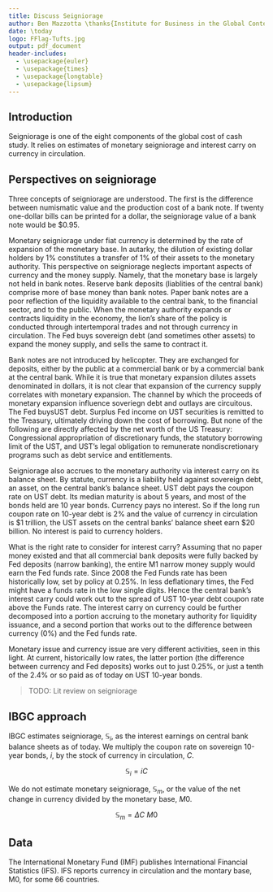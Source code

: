 ```yaml
---
title: Discuss Seigniorage
author: Ben Mazzotta \thanks{Institute for Business in the Global Context (IBGC), The Fletcher School, Tufts University. 160 Packard Ave, Medford MA 02155 USA.}
date: \today
logo: FFlag-Tufts.jpg
output: pdf_document
header-includes:
  - \usepackage{euler}
  - \usepackage{times}
  - \usepackage{longtable}
  - \usepackage{lipsum}
---
```



## Introduction

Seigniorage is one of the eight components of the global cost of cash study. It relies on estimates of monetary seigniorage and interest carry on currency in circulation. 

## Perspectives on seigniorage

Three concepts of seigniorage are understood. The first is the difference between numismatic value and the production cost of a bank note. If twenty one-dollar bills can be printed for a dollar, the seigniorage value of a bank note would be $0.95.

Monetary seigniorage under fiat currency is determined by the rate of expansion of the monetary base. In autarky, the dilution of existing dollar holders by 1% constitutes a transfer of 1% of their assets to the monetary authority. This perspective on seigniorage neglects important aspects of currency and the money supply. Namely, that the monetary base is largely not held in bank notes. Reserve bank deposits (liablities of the central bank) comprise more of base money than bank notes. Paper bank notes are a poor reflection of the liquidity available to the central bank, to the financial sector, and to the public. When the monetary authority expands or contracts liquidity in the economy, the lion's share of the policy is conducted through intertemporal trades and not through currency in circulation. The Fed buys sovereign debt (and sometimes other assets) to expand the money supply, and sells the same to contract it.

Bank notes are not introduced by helicopter. They are exchanged for deposits, either by the public at a commercial bank or by a commercial bank at the central bank. While it is true that monetary expansion dilutes assets denominated in dollars, it is not clear that expansion of the currency supply correlates with monetary expansion. The channel by which the proceeds of monetary expansion influence soveriegn debt and outlays are circuitous. The Fed buysUST debt. Surplus Fed income on UST securities is remitted to the Treasury, ultimately driving down the cost of borrowing. But none of the following are directly affected by the net worth of the US Treasury: Congressional appropriation of discretionary funds, the statutory borrowing limit of the UST, and UST's legal obligation to remunerate nondiscretionary programs such as debt service and entitlements.

Seigniorage also accrues to the monetary authority via interest carry on its balance sheet. By statute, currency is a liability held against sovereign debt, an asset, on the central bank's balance sheet. UST debt pays the coupon rate on UST debt. Its median maturity is about 5 years, and most of the bonds held are 10 year bonds. Currency pays no interest. So if the long run coupon rate on 10-year debt is 2% and the value of currency in circulation is \$1 trillion, the UST assets on the central banks' balance sheet earn \$20 billion. No interest is paid to currency holders.

What is the right rate to consider for interest carry? Assuming that no paper money existed and that all commercial bank deposits were fully backed by Fed deposits (narrow banking), the entire M1 narrow money supply would earn the Fed funds rate. Since 2008 the Fed Funds rate has been historically low, set by policy at 0.25%. In less deflationary times, the Fed might have a funds rate in the low single digits. Hence the central bank's interest carry could work out to the spread of UST 10-year debt coupon rate above the Funds rate. The interest carry on currency could be further decomposed into a portion accruing to the monetary authority for liquidity issuance, and a second portion that works out to the difference between currency (0%) and the Fed funds rate. 

Monetary issue and currency issue are very different activities, seen in this light. At current, historically low rates, the latter portion (the difference between currency and Fed deposits) works out to just 0.25%, or just a tenth of the 2.4% or so paid as of today on UST 10-year bonds.

> TODO: Lit review on seigniorage


## IBGC approach

IBGC estimates seigniorage, $\mathbb{S}_i$, as the interest earnings on central bank balance sheets as of today. We multiply the coupon rate on sovereign 10-year bonds, $i$, by the stock of currency in circulation, $C$. 

$$ \mathbb{S}_i = i C  $$

We do not estimate monetary seigniorage, $\mathbb{S}_m$, or the value of the net change in currency divided by the monetary base, $M0$.


$$ \mathbb{S}_m = \Delta C  ~ M0  $$


## Data

The International Monetary Fund (IMF) publishes International Financial Statistics (IFS). IFS reports currency in circulation and the montary base, M0, for some 66 countries.